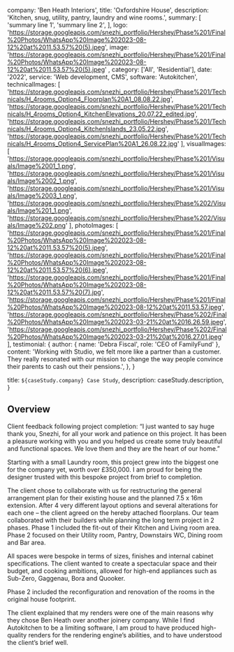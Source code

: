 
  company: 'Ben Heath Interiors',
  title: 'Oxfordshire House',
  description:
    'Kitchen, snug, utility, pantry, laundry and wine rooms.',
  summary: [
    'summary line 1',
    'summary line 2',
  ],
  logo: 'https://storage.googleapis.com/snezhi_portfolio/Hershey/Phase%201/Final%20Photos/WhatsApp%20Image%202023-08-12%20at%2011.53.57%20(5).jpeg',
  image: 'https://storage.googleapis.com/snezhi_portfolio/Hershey/Phase%201/Final%20Photos/WhatsApp%20Image%202023-08-12%20at%2011.53.57%20(5).jpeg' ,
  category: ['All', 'Residential'],
  date: '2022',
  service: 'Web development, CMS',
  software: 'Autokitchen',
  technicalImages: [
  'https://storage.googleapis.com/snezhi_portfolio/Hershey/Phase%201/Technicals/H_4rooms_Option4_Floorplan%20A1_08.08.22.jpg',
  'https://storage.googleapis.com/snezhi_portfolio/Hershey/Phase%201/Technicals/H_4rooms_Option4_KitchenElevations_20.07.22_edited.jpg',
  'https://storage.googleapis.com/snezhi_portfolio/Hershey/Phase%201/Technicals/H_4rooms_Option4_KitchenIslands_23.05.22.jpg',
  'https://storage.googleapis.com/snezhi_portfolio/Hershey/Phase%201/Technicals/H_4rooms_Option4_ServicePlan%20A1_26.08.22.jpg'
  ],
  visualImages: [
  'https://storage.googleapis.com/snezhi_portfolio/Hershey/Phase%201/Visuals/Image%2001_1.png',
  'https://storage.googleapis.com/snezhi_portfolio/Hershey/Phase%201/Visuals/Image%2002_1.png',
  'https://storage.googleapis.com/snezhi_portfolio/Hershey/Phase%201/Visuals/Image%2003_1.png',
  'https://storage.googleapis.com/snezhi_portfolio/Hershey/Phase%202/Visuals/Image%201_1.png',
  'https://storage.googleapis.com/snezhi_portfolio/Hershey/Phase%202/Visuals/Image%202.png'
  ],
  photoImages: [
    'https://storage.googleapis.com/snezhi_portfolio/Hershey/Phase%201/Final%20Photos/WhatsApp%20Image%202023-08-12%20at%2011.53.57%20(5).jpeg',
    'https://storage.googleapis.com/snezhi_portfolio/Hershey/Phase%201/Final%20Photos/WhatsApp%20Image%202023-08-12%20at%2011.53.57%20(6).jpeg',
    'https://storage.googleapis.com/snezhi_portfolio/Hershey/Phase%201/Final%20Photos/WhatsApp%20Image%202023-08-12%20at%2011.53.57%20(7).jpg',
    'https://storage.googleapis.com/snezhi_portfolio/Hershey/Phase%201/Final%20Photos/WhatsApp%20Image%202023-08-12%20at%2011.53.57.jpeg',
    'https://storage.googleapis.com/snezhi_portfolio/Hershey/Phase%202/Final%20Photos/WhatsApp%20Image%202023-03-21%20at%2016.26.59.jpeg',
    'https://storage.googleapis.com/snezhi_portfolio/Hershey/Phase%202/Final%20Photos/WhatsApp%20Image%202023-03-21%20at%2016.27.01.jpeg'
  ],
  testimonial: {
    author: { name: 'Debra Fiscal', role: 'CEO of FamilyFund' },
    content:
      'Working with Studio, we felt more like a partner than a customer. They really resonated with our mission to change the way people convince their parents to cash out their pensions.',
  },
}

  title: `${caseStudy.company} Case Study`,
  description: caseStudy.description,
}

## Overview

Client feedback following project completion: “I just wanted to say huge thank you, Snezhi, for all your work and patience on this project. It has been a pleasure working with you and you helped us create some truly beautiful and functional spaces. We love them and they are the heart of our home.”

Starting with a small Laundry room, this project grew into the biggest one for the company yet, worth over £350,000. I am proud for being the designer trusted with this bespoke project from brief to completion.

The client chose to collaborate with us for restructuring the general arrangement plan for their existing house and the planned 7.5 x 16m extension.  After 4 very different layout options and several alterations for each one – the client agreed on the hereby attached floorplans. Our team collaborated with their builders while planning the long term project in 2 phases.
Phase 1 included the fit-out of their Kitchen and Living room area. Phase 2 focused on their Utility room, Pantry, Downstairs WC, Dining room and Bar area.

All spaces were bespoke in terms of sizes, finishes and internal cabinet specifications. The client wanted to create a spectacular space and their budget, and cooking ambitions, allowed for high-end appliances such as Sub-Zero, Gaggenau, Bora and Quooker.

Phase 2 included the reconfiguration and renovation of the rooms in the original house footprint.

The client explained that my renders were one of the main reasons why they chose Ben Heath over another joinery company. While I find Autokitchen to be a limiting software, I am proud to have produced high-quality renders for the rendering engine’s abilities, and to have understood the client’s brief well. 
